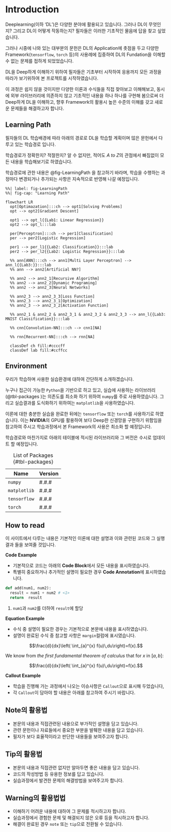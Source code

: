 # Introduction {.unnumbered}

Deeplearning(이하 'DL')은 다양한 분야에 활용되고 있습니다. 그러나 DL이 무엇인지? 그리고 DL이 어떻게 작동하는지? 필자들은 이러한 기초적인 물음에 답을 찾고 싶었습니다. 

그러나 시중에 나와 있는 대부분의 문헌은 DL의 Application에 촛점을 두고 다양한 Framework(`tensorflow`, `torch` 등)의 사용례에 집중하여 DL의 Fundation을 이해할 수 없는 문제를 접하게 되었었습니다.

DL을 Deep하게 이해하기 위하여 필자들은 기초부터 시작하여 응용까지 모든 과정을 따라가 보기위하여 본 프로젝트를 시작하였습니다. 

이 과정은 쉽지 않을 것이지만 다양한 이론과 수식들을 직접 찾아보고 이해해보고, 동시에 외부 라이브러리에 의존하지 않고 기초적인 내용을 하나 하나를 구현해 봄으로써 더 Deep하게 DL을 이해하고, 향후 Framework의 활용시 높은 수준의 이해를 갖고 새로운 문제들을 해결하고자 합니다.

## Learning Path

필자들의 DL 학습배경에 따라 아래의 경로로 DL을 학습할 계획이며 많은 문헌에서 다루고 있는 학습경로 입니다.

학습경로가 정확한지? 적절한지? 알 수 없지만, 적어도 *A to Z*의 관점에서 빠짐없이 모든 내용을 학습해보기로 하였습니다.

학습경로에 관한 내용은 @fig-LearningPath 을 참고하기 바라며, 학습을 수행하는 과정마다 변경되거나 추가되는 사항은 지속적으로 반영해 나갈 예정입니다.


```mermaid
%%| label: fig-LearningPath
%%| fig-cap: "Learning Path"

flowchart LR
  opt[Optimazation]:::ch --> opt1[Solving Problems]
  opt --> opt2[Gradient Descent] 

  opt1 --> opt_l{{Lab1: Linear Regression}}
  opt2 --> opt_l:::lab

  per[Perceptron]:::ch --> per1[Classification]
  per --> per2[Logistic Regression]

  per1 --> per_l1{{Lab2: Classification}}:::lab
  per2 --> per_l2{{Lab2: Logistic Regression}}:::lab

  %% ann[ANN]:::ch --> ann1[Multi Layer Perceptron] --> ann_l{{Lab3:}}:::lab
  %% ann --> ann2[Artificial NN?]

  %% ann2 --> ann2_1[Recursive Algorithm]
  %% ann2 --> ann2_2[Dynamic Programing]
  %% ann2 --> ann2_3[Neural Networks]
  
  %% ann2_3 --> ann2_3_3[Loss Function]
  %% ann2_3 --> ann2_3_1[Optimization]
  %% ann2_3 --> ann2_3_2[Activation Function]

  %% ann2_1 & ann2_2 & ann2_3_1 & ann2_3_2 & ann2_3_3 --> ann_l{{Lab3: MNIST Classification}}:::lab
  
  %% cnn[Convolution-NN]:::ch --> cnn1[NA]

  %% rnn[Recurrent-NN]:::ch --> rnn[NA]

  classDef ch fill:#ccccff
  classDef lab fill:#ccffcc
```

## Environment

우리가 학습하며 사용한 실습환경에 대하여 간단하게 소개하겠습니다. 

누구나 접근이 가능한 `Python`을 기반으로 하고 있고, 실습에 사용하는 라이브러리(@tbl-packages )는 의존도를 최소화 하기 위하여 `numpy`를 주로 사용하였습니다. 그리고 실습결과를 도식화하기 위하여는 `matplotlib`을 사용하였습니다.

이론에 대한 충분한 실습을 완료한 뒤에는 `tensorflow` 또는 `torch`를 사용하기로 하였습니다. 이는 **NVIDIA**의 GPU를 활용하여 보다 Deep한 신경망을 구현하기 위함임을 참고하여 주시고 학습과정에서 본 Framework의 사용은 최소화 할 예정입니다.

학습경로와 마찬가지로 아래의 테이블에 적시된 라이브러리와 그 버전은 수시로 업데이트 할 예정입니다.

| Name | Version |
|---|---|
| `numpy` | #.#.# |
| `matplotlib` | #.#.# |
| `tensorflow` | #.#.# |
| `torch` | #.#.# |

: List of Packages {#tbl-packages}

## How to read

이 사이트에서 다루는 내용은 기본적인 이론에 대한 설명과 이와 관련된 코드와 그 실행 결과 들을 보여줄 것입니다. 


**Code Example**

-   기본적으로 코드는 아래의 **Code Block**에서 모든 내용을 표시하였습니다.
-   특별히 중요하거나 추가적인 설명이 필요한 경우 **Code Annotation**에 표시하였습니다.

::: {#lst-codeExample lst-cap="Code Block"}
```python
def add(num1, num2):
  result = num1 + num2 # <1>
  return  result
```
1. `num1`과 `num2`를 더하여 `result`에 할당
:::


**Equation Example**

-   수식 중 설명이 필요한 경우는 기본적으로 본문에 내용을 표시하였습니다.
-   설명이 완료된 수식 중 참고할 사항은 `margin`컬럼에 표시였습니다.

::: {#lst-equationExample lst-cap="Equation"}
$$\frac{d}{dx}\left( \int_{a}^{x} f(u)\,du\right)=f(x).$$
:::

::: {.column-margin}
We know from *the first fundamental theorem of calculus* that for $x$ in $[a, b]$:

$$\frac{d}{dx}\left( \int_{a}^{x} f(u)\,du\right)=f(x).$$
:::


**Callout Example**

-   학습을 진행해 가는 과정에서 나오는 이슈사항은 `Callout`으로 표시해 두었습니다,
-   각 `Callout`이 담아야 할 내용은 아래를 참고하여 주시기 바랍니다.

::: {#lst-calloutExample lst-cap="Callout"}

::: {.callout-note}
## Note의 활용법
-   본문의 내용과 직접관련된 내용으로 부가적인 설명을 담고 있습니다.
-   관련 문헌이나 자료들에서 중요한 부분을 발췌한 내용을 담고 있습니다.
-   필자가 보다 효율적이라고 판단한 내용들을 보여주고자 합니다.
:::

::: {.callout-tip}
## Tip의 활용법
-   본문의 내용과 직접관련 없지만 알아두면 좋은 내용을 담고 있습니다.
-   코드의 작성방법 등 유용한 정보를 답고 있습니다.
-   실습과정에서 발견한 문제의 해결방법을 보여주고자 합니다.
:::

::: {.callout-warning}
## Warning의 활용법법
-   이해하기 어려운 내용에 대하여 그 문제를 적시하고자 합니다.
-   실습과정에서 경험한 문제 및 해결되지 않은 오류 등을 적시하고자 합니다.
-   해결이 완료된 경우 `note` 또는 `tip`으로 전환될 수 있습니다.
:::

:::